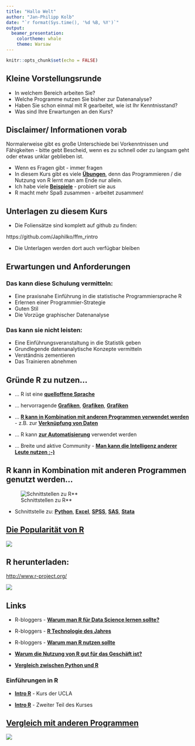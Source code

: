 ```yaml
---
title: "Hallo Welt"
author: "Jan-Philipp Kolb"
date: "`r format(Sys.time(), '%d %B, %Y')`"
output: 
  beamer_presentation: 
    colortheme: whale
    theme: Warsaw
---
```


```r
knitr::opts_chunk$set(echo = FALSE)
```


## Kleine Vorstellungsrunde

- In welchem Bereich arbeiten Sie?
- Welche Programme nutzen Sie bisher zur Datenanalyse?
- Haben Sie schon einmal mit R gearbeitet, wie ist Ihr Kenntnisstand?
- Was sind Ihre Erwartungen an den Kurs?

<!--
Berkeley
-->

## Disclaimer/ Informationen vorab

Normalerweise gibt es große Unterschiede bei Vorkenntnissen und Fähigkeiten - bitte gebt Bescheid, wenn es zu schnell oder zu langsam geht oder etwas unklar geblieben ist.

- Wenn es Fragen gibt - immer fragen
- In diesem Kurs gibt es viele [**Übungen**](http://web.math.ku.dk/~helle/R-intro/exercises.pdf), denn das Programmieren / die Nutzung von R lernt man am Ende nur allein.
- Ich habe viele [**Beispiele**](https://www.showmeshiny.com/) - probiert sie aus 
- R macht mehr Spaß zusammen - arbeitet zusammen!


## Unterlagen zu diesem Kurs

- Die Foliensätze sind komplett auf github zu finden:

https://github.com/Japhilko/ffm_rintro

- Die Unterlagen werden dort auch verfügbar bleiben

## Erwartungen und Anforderungen

### Das kann diese Schulung vermitteln:

- Eine praxisnahe Einführung in die statistische
Programmiersprache R
- Erlernen einer Programmier-Strategie
- Guten Stil
- Die Vorzüge graphischer Datenanalyse

### Das kann sie nicht leisten:

-  Eine Einführungsveranstaltung in die Statistik geben
-  Grundlegende datenanalytische Konzepte vermitteln
-  Verständnis zementieren
-  Das Trainieren abnehmen


## Gründe R zu nutzen...


<!--
Outstanding Graphs
-->

- ... R ist eine [**quelloffene Sprache**](https://stackoverflow.com/questions/1546583/what-is-the-definition-of-an-open-source-programming-language)

- ... hervorragende [**Grafiken**](http://matthewlincoln.net/2014/12/20/adjacency-matrix-plots-with-r-and-ggplot2.html), [**Grafiken**](https://www.r-bloggers.com/3d-plots-with-ggplot2-and-plotly /), [**Grafiken**](https://procomun.wordpress.com/2011/03/18/splomr/)

- ... [**R kann in Kombination mit anderen Programmen verwendet werden**](https://github.com/Japhilko/RInterfaces) - z.B. zur [**Verknüpfung von Daten**](https://github.com/Japhilko/RInterfaces/blob/master/slides/Datenimport.md)

- ... R kann [**zur Automatisierung**](https://cran.r-project.org/web/packages/MplusAutomation/index.html) verwendet werden

 - ... Breite und aktive Community - [**Man kann die Intelligenz anderer Leute nutzen ;-)**](https://www.r-bloggers.com/)


<!--
## Gründe

- R ist [frei verfügbar](http://www.inside-r.org/why-use-r). Es kann umsonst [runtergeladen](http://mirrors.softliste.de/cran/) werden.
- R ist eine [Skriptsprache](https://de.wikipedia.org/wiki/Skriptsprache)
- Gute Möglichkeiten für die [Visualisierung](http://research.stowers-institute.org/efg/R/) ([Link](http://www.sr.bham.ac.uk/~ajrs/R/r-gallery.html) )
- R wird immer [populärer](https://twitter.com/josiahjdavis/status/559778930476220418)
- [Popularität von R](http://blog.revolutionanalytics.com/popularity/)


## Übersicht - warum R

![](http://d287f0h5fel5hu.cloudfront.net/blog/wp-content/uploads/2013/06/bar-learn-r-img11.png)
-->


## R kann in Kombination mit anderen Programmen genutzt werden... 

![Schnittstellen zu R**](figure/Rinterfaces.PNG)

- Schnittstelle zu: [**Python**](https://cran.r-project.org/web/packages/reticulate/vignettes/calling_python.html), [**Excel**](https://www.springer.com/de/book/9781441900517), [**SPSS**](https://www.ibm.com/support/knowledgecenter/en/SSFUEU_7.2.0/com.ibm.swg.ba.cognos.op_capmod_ig.7.2.0.doc/t_essentials_for_r_statistics.html), [**SAS**](https://cran.r-project.org/web/packages/SASmixed/index.html), [**Stata**](https://cran.r-project.org/web/packages/RStata/index.html)  


## [Die Popularität von R](https://gallery.shinyapps.io/cran-gauge/)

![](figure/CRANdownloads.PNG)

<!--
## [R Nutzer rund um die Welt](http://revolution-computing.typepad.com/)

![R Welt](http://revolution-computing.typepad.com/.a/6a010534b1db25970b0191035099d8970c-pi)
-->

<!--
## [Wo sind die aktivsten Nutzer?](http://spatial.ly/)

![Aktivität Nutzer](http://spatial.ly/wp-content/uploads/2013/06/r_activity.png)
-->

<!--
### Wegen Fehleranfälligkeit anderer Programme
![](figure/RheinhartRogoff.PNG)
-->

<!--
Weil andere Programme große Fehler haben:
-->

<!--
## [R Nutzung ...](https://www.bloomberg.com/news/articles/2013-04-18/faq-reinhart-rogoff-and-the-excel-error-that-changed-history)


### Weil [**andere Programme**](https://www.bloomberg.com/news/articles/2013-04-18/faq-reinhart-rogoff-and-the-excel-error-that-changed-history) Fehler provozieren können:

- [Reinhart/Rogoff Paper](https://www.bloomberg.com/news/articles/2013-04-18/faq-reinhart-rogoff-and-the-excel-error-that-changed-history) - [**Star-Ökonom beklagt Hexenjagd nach Excel-Panne**](https://www.spiegel.de/wirtschaft/soziales/excel-panne-von-kenneth-rogoff-das-war-ein-massaker-a-929248.html)


- [**Probleme mit der Rundung bei Excel**](https://www.quora.com/What-are-some-horrible-bugs-in-MS-Excel)


- [**Große Verluste an Börse könnten 2012 durch Excel Fehler verursacht worden sein**](http://blog.revolutionanalytics.com/2013/02/did-an-excel-error-bring-down-the-london-whale.html)

- [**Probleme mit den Datumsangaben in Excel**](https://coffeehouse.dataone.org/2014/04/09/abandon-all-hope-ye-who-enter-dates-in-excel/)

- [**Probleme mit Excel bei der Nutzung in Bioinformatik Anwendung**](http://www.biomedcentral.com/1471-2105/5/80)

-->


<!--
![](figure/ExcelProblems.PNG)
-->

<!--
![](figure/Abandon.PNG)
-->


## R herunterladen:

<http://www.r-project.org/>

![](figure/CRAN1picture.PNG)


## Links


- R-bloggers - [**Warum man R für Data Science lernen sollte?**](http://www.r-bloggers.com/why-you-should-learn-r-first-for-data-science/)

- R-bloggers - [**R Technologie des Jahres**](http://www.r-bloggers.com/rstudio-infoworld-2015-technology-of-the-year-award-recipient/)

- R-bloggers - [**Warum man R nutzen sollte**](http://www.r-bloggers.com/why-use-r/)

- [**Warum die Nutzung von R gut für das Geschäft ist?**](http://www.fastcolabs.com/3030063/why-the-r-programming-language-is-good-for-business) 

- [**Vergleich zwischen Python und R**](http://www.dataschool.io/python-or-r-for-data-science/)



### Einführungen in R

- [**Intro R**](http://www.ats.ucla.edu/stat/r/seminars/intro.htm) - Kurs der UCLA

- [**Intro R**](http://www.ats.ucla.edu/stat/r/sk/) - Zweiter Teil des Kurses


## [Vergleich mit anderen Programmen](https://www.inwt-statistics.de/blog-artikel-lesen/Statistik-Software-R_SAS_SPSS_STATA_im_Vergleich.html)

![](figure/SoftwareVergleich.PNG)
